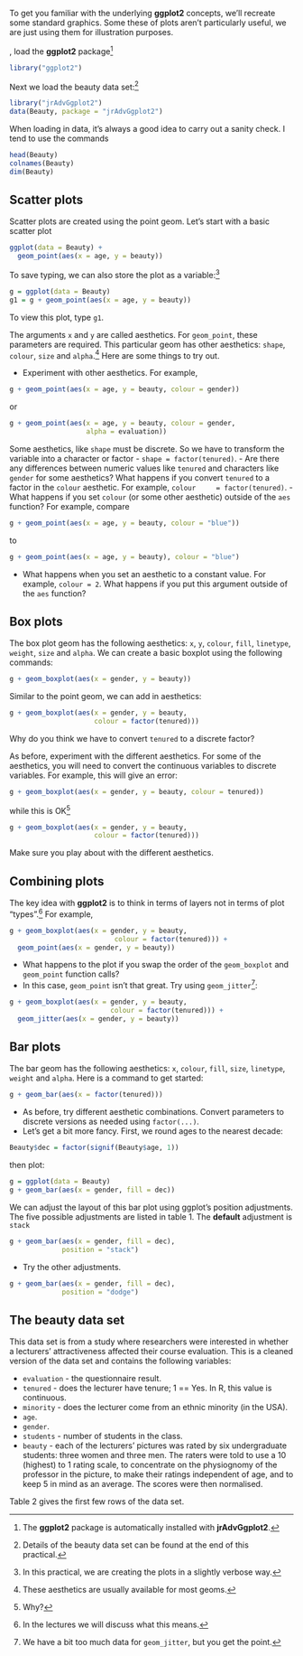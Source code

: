 To get you familiar with the underlying **ggplot2** concepts, we'll recreate
some standard graphics. Some these of plots aren't particularly useful, we are
just using them for illustration purposes.

\newthought{To begin with}, load the **ggplot2** package^[The **ggplot2** package is
automatically installed with **jrAdvGgplot2**.]

```r
library("ggplot2")
```

\noindent Next we load the beauty data set:^[Details of the beauty data
  set can be found at the end of this practical.]

```r
library("jrAdvGgplot2")
data(Beauty, package = "jrAdvGgplot2")
```

\noindent When loading in data, it's always a good idea to carry out a sanity
check. I tend to use the commands

```r
head(Beauty)
colnames(Beauty)
dim(Beauty)
```

## Scatter plots

Scatter plots are created using the point geom. Let's start with a basic scatter
plot

```r
ggplot(data = Beauty) +
  geom_point(aes(x = age, y = beauty))
```

\noindent To save typing, we can also store the plot as a variable:^[In
  this practical, we are creating the plots in a slightly verbose way.]

```r
g = ggplot(data = Beauty)
g1 = g + geom_point(aes(x = age, y = beauty))
```

\noindent To view this plot, type `g1`.

The arguments `x` and `y` are called aesthetics. For `geom_point`,
these parameters are required. This particular geom has other aesthetics:
`shape`, `colour`, `size` and `alpha`.^[These aesthetics are
  usually available for most geoms.] Here are some things to try out.

- Experiment with other aesthetics. For example,

```r
g + geom_point(aes(x = age, y = beauty, colour = gender))
```

\noindent or

```r
g + geom_point(aes(x = age, y = beauty, colour = gender,
                   alpha = evaluation))
```

Some aesthetics, like `shape` must be discrete. So we have to transform the variable into a
character or factor - `shape = factor(tenured)`.
- Are there any differences between numeric values like `tenured` and
  characters like `gender` for some aesthetics? What happens if you convert
  `tenured` to a factor in the `colour` aesthetic. For example, `colour
    = factor(tenured)`.
- What happens if you set `colour` (or some other aesthetic) outside of
  the `aes` function? For example, compare

```r
g + geom_point(aes(x = age, y = beauty, colour = "blue"))
```

\noindent to

```r
g + geom_point(aes(x = age, y = beauty), colour = "blue")
```

- What happens when you set an aesthetic to a constant value. For example,
  `colour = 2`. What happens if you put this argument outside of the `aes`
  function?



## Box plots

The box plot geom has the following aesthetics: `x`, `y`, `colour`,
`fill`, `linetype`, `weight`, `size` and `alpha`. We can create a
basic boxplot using the following commands:

```r
g + geom_boxplot(aes(x = gender, y = beauty))
```

\noindent Similar to the point geom, we can add in aesthetics:

```r
g + geom_boxplot(aes(x = gender, y = beauty,
                     colour = factor(tenured)))
```

\noindent Why do you think we have to convert `tenured` to a discrete factor?

As before, experiment with the different aesthetics. For some of the aesthetics,
you will need to convert the continuous variables to discrete variables. For example, this will give an error:
```r
g + geom_boxplot(aes(x = gender, y = beauty, colour = tenured))
```
\noindent while this is OK^[Why?]
```r
g + geom_boxplot(aes(x = gender, y = beauty,
                     colour = factor(tenured)))
```

\noindent Make sure you play about with the different aesthetics.

## Combining plots

The key idea with **ggplot2** is to think in terms of layers not in terms of plot "types".^[In the lectures we will discuss what this means.] For
example,

```r
g + geom_boxplot(aes(x = gender, y = beauty,
                          colour = factor(tenured))) +
  geom_point(aes(x = gender, y = beauty))
```


- What happens to the plot if you swap the order of the `geom_boxplot`
  and `geom_point` function calls?
- In this case, `geom_point` isn't that great. Try using
  `geom_jitter`^[We have a bit too much data for
    `geom_jitter`, but you get the point.]:

```r
g + geom_boxplot(aes(x = gender, y = beauty,
                         colour = factor(tenured))) +
  geom_jitter(aes(x = gender, y = beauty))
```


## Bar plots

The bar geom has the following aesthetics: `x`, `colour`, `fill`,
`size`, `linetype`, `weight` and `alpha`. Here is a command to get
started:

```r
g + geom_bar(aes(x = factor(tenured)))
```

- As before, try different aesthetic combinations. Convert parameters to
  discrete versions as needed using `factor(...)`.
- Let's get a bit more fancy. First, we round ages to the
nearest decade:

```r
Beauty$dec = factor(signif(Beauty$age, 1))
```

\noindent then plot:

```r
g = ggplot(data = Beauty)
g + geom_bar(aes(x = gender, fill = dec))
```

\noindent We can adjust the layout of this bar plot using ggplot's position
adjustments. The five possible adjustments are listed in table 1. The **default** adjustment is `stack`

```r
g + geom_bar(aes(x = gender, fill = dec),
             position = "stack")
```

- Try the other adjustments.

```r
g + geom_bar(aes(x = gender, fill = dec),
             position = "dodge")
```





\begin{table}[t]
  \centering
  \begin{tabular}{@{}ll@{}}
    \toprule
    Adjustment & Description \\
    \midrule
    \texttt{dodge} & Adjust position by overlapping to the side \\
    \texttt{fill} & Stack overlapping elements; standardise stack height\\
    \texttt{identity} & Do nothing \\
    \texttt{jitter} & Jitter points \\
    \texttt{stack} & Stack overlapping elements \\
    \bottomrule
  \end{tabular}
  \caption{Position adjustments - table 4.5 in the ggplot2 book.}
  \label{T1}
\end{table}

\newpage
## The beauty data set



\begin{table}[!t]
  \centering
  \caption{The first five rows of the beauty data set. There are a total of 463
    course evaluations.}
  \begin{tabular}{@{}llllll r@{.}l@{}}
    \toprule
        tenured & minority & age & evaluation & gender & students &  \multicolumn{2}{l}{beauty} \\
    \midrule
    0 & 1 & 36 & 4.3 & Female & 43 &  0&202 \\
    1 & 0 & 59 & 4.5 & Male   & 20 & -0&826 \\
    1 & 0 & 51 & 3.7 & Male   & 55 & -0&660 \\
    1 & 0 & 40 & 4.3 & Female & 46 & -0&766 \\
    0 & 0 & 31 & 4.4 & Female & 48 &  1&421 \\
    \bottomrule
  \end{tabular}
  \label{T2}
\end{table}

This data set is from a study where researchers were interested in whether a
lecturers' attractiveness affected their course evaluation.\cite{Hamermesh2003} This is a cleaned version of the data set and contains the following variables:

- `evaluation` - the questionnaire result.
- `tenured` - does the lecturer have tenure; 1 == Yes. In R, this value
  is continuous.
- `minority` - does the lecturer come from an ethnic minority (in the USA).
- `age`.
- `gender`.
- `students` - number of students in the class.
- `beauty` - each of the lecturers’ pictures was rated by six
  undergraduate students: three women and three men. The raters were told to use
  a 10 (highest) to 1 rating scale, to concentrate on the physiognomy of the
  professor in the picture, to make their ratings independent of age, and to
  keep 5 in mind as an average. The scores were then normalised.

Table 2 gives the first few rows of the data set.


